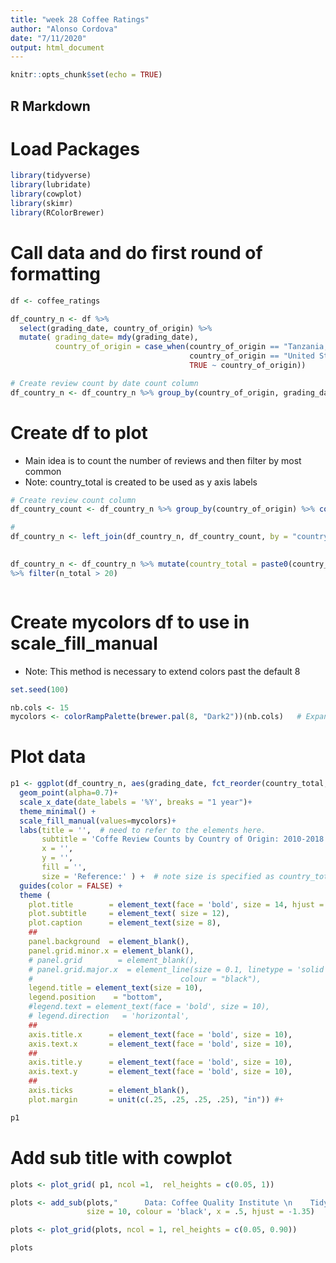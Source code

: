 ---
title: "week 28 Coffee Ratings"
author: "Alonso Cordova"
date: "7/11/2020"
output: html_document
---

```{r setup, include=FALSE}
knitr::opts_chunk$set(echo = TRUE)
```

## R Markdown


# Load Packages
```{r}
library(tidyverse)
library(lubridate)
library(cowplot)
library(skimr)
library(RColorBrewer)

```



# Call data and do first round of formatting 
```{r}

df <- coffee_ratings

df_country_n <- df %>%  
  select(grading_date, country_of_origin) %>%
  mutate( grading_date= mdy(grading_date),
          country_of_origin = case_when(country_of_origin == "Tanzania, United Republic Of" ~ "Tanzania",
                                        country_of_origin == "United States (Hawaii)" ~ "United States",
                                        TRUE ~ country_of_origin)) 

# Create review count by date count column
df_country_n <- df_country_n %>% group_by(country_of_origin, grading_date) %>% count() %>% ungroup

```





# Create df to plot
- Main idea is to count the number of reviews and then filter by most common
- Note: country_total is created to be used as y axis labels 
```{r}


# Create review count column
df_country_count <- df_country_n %>% group_by(country_of_origin) %>% count() %>% ungroup

# 
df_country_n <- left_join(df_country_n, df_country_count, by = "country_of_origin") %>% rename(n = n.x,
                                                                                           n_total = n.y)

df_country_n <- df_country_n %>% mutate(country_total = paste0(country_of_origin,' (',n_total,')'))
%>% filter(n_total > 20)



```




# Create mycolors df to use in scale_fill_manual
- Note: This method is necessary to extend colors past the default 8
```{r}
set.seed(100)

nb.cols <- 15
mycolors <- colorRampPalette(brewer.pal(8, "Dark2"))(nb.cols)   # Expands palette beyond default 8
```



# Plot data
```{r}

p1 <- ggplot(df_country_n, aes(grading_date, fct_reorder(country_total, n_total) , size = n, color = country_total)) + 
  geom_point(alpha=0.7)+
  scale_x_date(date_labels = '%Y', breaks = "1 year")+
  theme_minimal() +
  scale_fill_manual(values=mycolors)+
  labs(title = '',  # need to refer to the elements here. 
       subtitle = 'Coffe Review Counts by Country of Origin: 2010-2018',
       x = '',
       y = '',
       fill = '',
       size = 'Reference:' ) +  # note size is specified as country_total and that is what the label changes too
  guides(color = FALSE) +
  theme (
    plot.title        = element_text(face = 'bold', size = 14, hjust = .5, vjust = -4),
    plot.subtitle     = element_text( size = 12),
    plot.caption      = element_text(size = 8),
    ##
    panel.background  = element_blank(),
    panel.grid.minor.x = element_blank(),
    # panel.grid        = element_blank(),
    # panel.grid.major.x  = element_line(size = 0.1, linetype = 'solid',
    #                                 colour = "black"),
    legend.title = element_text(size = 10),
    legend.position    = "bottom", 
    #legend.text = element_text(face = 'bold', size = 10),
    # legend.direction   = 'horizontal',
    ##
    axis.title.x      = element_text(face = 'bold', size = 10),
    axis.text.x       = element_text(face = 'bold', size = 10),
    ##
    axis.title.y      = element_text(face = 'bold', size = 10),
    axis.text.y       = element_text(face = 'bold', size = 10),
    ##
    axis.ticks        = element_blank(),
    plot.margin       = unit(c(.25, .25, .25, .25), "in")) #+

p1
```




# Add sub title with cowplot
```{r}

plots <- plot_grid( p1, ncol =1,  rel_heights = c(0.05, 1))

plots <- add_sub(plots,"      Data: Coffee Quality Institute \n    TidyTuesday Week 28: @alocord ", 
                 size = 10, colour = 'black', x = .5, hjust = -1.35)

plots <- plot_grid(plots, ncol = 1, rel_heights = c(0.05, 0.90))

plots

```

